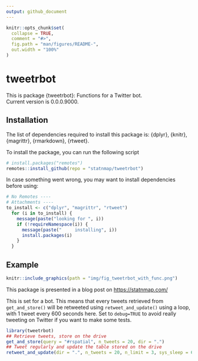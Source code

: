 ```yaml
---
output: github_document
---
```


<!-- README.md is generated from README.Rmd. Please edit that file -->

```r
knitr::opts_chunk$set(
  collapse = TRUE,
  comment = "#>",
  fig.path = "man/figures/README-",
  out.width = "100%"
)
```
# tweetrbot

<!-- badges: start -->
<!-- badges: end -->

<!-- description: start -->
This is package {tweetrbot}: Functions for a Twitter bot.  
Current version is 0.0.0.9000.
<!-- description: end -->

## Installation
<!-- install: start -->
The list of dependencies required to install this package is: {dplyr}, {knitr}, {magrittr}, {rmarkdown}, {rtweet}.

To install the package, you can run the following script

```r
# install.packages("remotes")
remotes::install_github(repo = "statnmap/tweetrbot")
```

In case something went wrong, you may want to install dependencies before using:

```r
# No Remotes ----
# Attachments ----
to_install <- c("dplyr", "magrittr", "rtweet")
  for (i in to_install) {
    message(paste("looking for ", i))
    if (!requireNamespace(i)) {
      message(paste("     installing", i))
      install.packages(i)
    }
  }
```

<!-- install: end -->

## Example

```r
knitr::include_graphics(path = "img/fig_tweetrbot_with_func.png")
```

This package is presented in a blog post on <https://statnmap.com/>  

This is set for a bot. This means that every tweets retrieved from `get_and_store()` will be retweeted using `retweet_and_update()` using a loop, with 1 tweet every 600 seconds here. Set to `debug=TRUE` to avoid really tweeting on Twitter if you want to make some tests.  

```r
library(tweetrbot)
## Retrieve tweets, store on the drive
get_and_store(query = "#rspatial", n_tweets = 20, dir = ".")
## Tweet regularly and update the table stored on the drive
retweet_and_update(dir = ".", n_tweets = 20, n_limit = 3, sys_sleep = 600, debug = TRUE)
```

